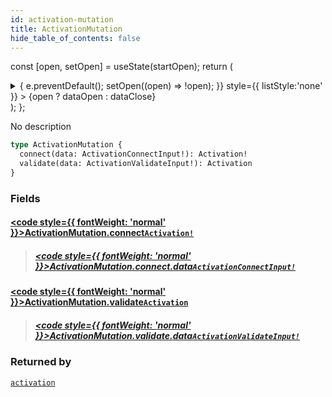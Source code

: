 ```yaml
---
id: activation-mutation
title: ActivationMutation
hide_table_of_contents: false
---
```






const [open, setOpen] = useState(startOpen);
return (
<details {...(open ? { open: true } : {})} className="details" style={{ border:'none', boxShadow:'none', background:'var(--ifm-background-color)' }}>
<summary
onClick={(e) => {
e.preventDefault();
setOpen((open) => !open);
}}
style={{ listStyle:'none' }} >
{open ? dataOpen : dataClose}
</summary>
{open && children}
</details>
);
};

No description

```graphql
type ActivationMutation {
  connect(data: ActivationConnectInput!): Activation!
  validate(data: ActivationValidateInput!): Activation
}
```

### Fields

#### [<code style={{ fontWeight: 'normal' }}>ActivationMutation.<b>connect</b></code>](#)<Bullet />[`Activation!`](/api/objects/activation) <Badge class="badge badge--secondary" text="non-null"/> <Badge class="badge badge--secondary" text="object"/>

> ##### [<code style={{ fontWeight: 'normal' }}>ActivationMutation.connect.<b>data</b></code>](#)<Bullet />[`ActivationConnectInput!`](/api/inputs/activation-connect-input) <Badge class="badge badge--secondary" text="non-null"/> <Badge class="badge badge--secondary" text="input"/>

#### [<code style={{ fontWeight: 'normal' }}>ActivationMutation.<b>validate</b></code>](#)<Bullet />[`Activation`](/api/objects/activation) <Badge class="badge badge--secondary" text="object"/>

> ##### [<code style={{ fontWeight: 'normal' }}>ActivationMutation.validate.<b>data</b></code>](#)<Bullet />[`ActivationValidateInput!`](/api/inputs/activation-validate-input) <Badge class="badge badge--secondary" text="non-null"/> <Badge class="badge badge--secondary" text="input"/>

### Returned by

[`activation`](/api/mutations/activation) <Badge class="badge badge--secondary" text="mutation"/>
